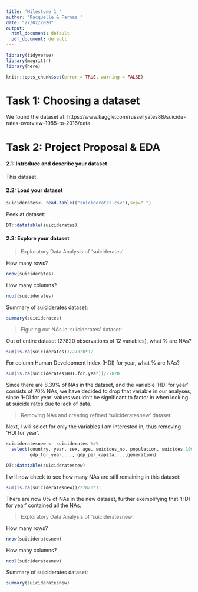 ```yaml
---
title: 'Milestone 1 '
author: 'Racquelle & Farnaz '
date: "27/02/2020"
output:
  html_document: default
  pdf_document: default
---
```


```r
library(tidyverse)
library(magrittr)
library(here)
```

```r
knitr::opts_chunk$set(error = TRUE, warning = FALSE)
```

# Task 1: Choosing a dataset

We found the dataset at: https://www.kaggle.com/russellyates88/suicide-rates-overview-1985-to-2016/data

# Task 2: Project Proposal & EDA

#### 2.1: Introduce and describe your dataset

This dataset 

#### 2.2: Load your dataset

```r
suiciderates<- read.table(("suiciderates.csv"),sep=" ")
```

Peek at dataset:
```r
DT::datatable(suiciderates)
```

#### 2.3: Explore your dataset

> Exploratory Data Analysis of 'suiciderates'

How many rows?
```r
nrow(suiciderates)
```

How many columns?
```r
ncol(suiciderates)
```

Summary of suiciderates dataset:
```r
summary(suiciderates)
```

> Figuring out NAs in 'suiciderates' dataset:

Out of entire dataset (27820 observations of 12 variables), what % are NAs?
```r
sum(is.na(suiciderates))/27820*12
```

For column Human Development Index (HDI) for year, what % are NAs?
```r
sum(is.na(suiciderates$HDI.for.year))/27820
```
Since there are 8.39% of NAs in the dataset, and the variable 'HDI for year' consists of 70% NAs, we have decided to drop that variable in our analyses, since 'HDI for year' values wouldn't be significant to factor in when looking at suicide rates due to lack of data.

> Removing NAs and creating refined 'suicideratesnew' dataset:

Next, I will select for only the variables I am interested in, thus removing 'HDI for year'. 

```r
suicideratesnew <- suiciderates %>% 
  select(country, year, sex, age, suicides_no, population, suicides.100k.pop, country.year, 
         gdp_for_year...., gdp_per_capita....,generation)
```

```r
DT::datatable(suicideratesnew)
```

I will now check to see how many NAs are still remaining in this dataset:
```r
sum(is.na(suicideratesnew))/27820*11
```
There are now 0% of NAs in the new dataset, further exemplifying that 'HDI for year' contained all the NAs.

> Exploratory Data Analysis of 'suicideratesnew':

How many rows?
```r
nrow(suicideratesnew)
```

How many columns?
```r
ncol(suicideratesnew)
```

Summary of suiciderates dataset:
```r
summary(suicideratesnew)
```